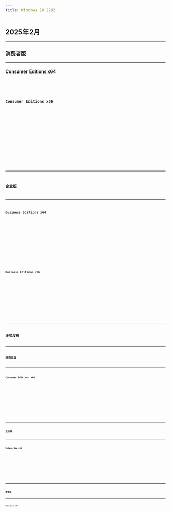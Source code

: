 ```yaml
---
title: Windows 10 22H2
--- 
```



[//]: # (2025年二月)


[//]: # (正式发布)




## 2025年2月

---

### 消费者版

---

#### Consumer Editions x64
<Badge text="IPFS" variant="note" /> <Badge text="64位" variant="success" /> <Badge text="零售" variant="tip" /> <Badge text="中文" variant="caution" /> <Badge text="2025-2-18" variant="danger" />
<Card title="IPFS 下载与详情">
    <CardGrid>
        <LinkCard title="快速下载" href="https://ipfs.winx.run/bafybeia4vs36f2r53nb2d6yjwlaap2gdffnmuy7gaqouh2nqfzkxtwbbiy?filename=zh-cn_windows_10_consumer_editions_version_22h2_updated_feb_2025_x64_dvd_16fa7261.iso#quick" />
        <LinkCard title="高级下载" href="https://ipfs.winx.run/bafybeia4vs36f2r53nb2d6yjwlaap2gdffnmuy7gaqouh2nqfzkxtwbbiy?filename=zh-cn_windows_10_consumer_editions_version_22h2_updated_feb_2025_x64_dvd_16fa7261.iso" variant="secondary" />
    </CardGrid>
    <Code code={zh_cn_windows_10_consumer_editions_version_22h2_updated_feb_2025_x64_dvd_16fa7261} title="校验信息" wrap={true} />
</Card>

#### Consumer Editions x86
<Badge text="IPFS" variant="note" /> <Badge text="32位" variant="success" /> <Badge text="零售" variant="tip" /> <Badge text="中文" variant="caution" /> <Badge text="2025-2-18" variant="danger" />
<Card title="IPFS 下载与详情">
    <CardGrid>
        <LinkCard title="快速下载" href="https://ipfs.winx.run/bafybeif33idtfrzbpgbwd7prujdkf7chkeodza55vfx3ombxkl5ztq3w5y?filename=zh-cn_windows_10_consumer_editions_version_22h2_updated_feb_2025_x86_dvd_16fa7261.iso#quick" />
        <LinkCard title="高级下载" href="https://ipfs.winx.run/bafybeif33idtfrzbpgbwd7prujdkf7chkeodza55vfx3ombxkl5ztq3w5y?filename=zh-cn_windows_10_consumer_editions_version_22h2_updated_feb_2025_x86_dvd_16fa7261.iso" variant="secondary" />
    </CardGrid>
    <Code code={zh_cn_windows_10_consumer_editions_version_22h2_updated_feb_2025_x86_dvd_16fa7261} title="校验信息" wrap={true} />
</Card>

---

### 企业版

---

#### Business Editions x64
<Badge text="IPFS" variant="note" /> <Badge text="64位" variant="success" /> <Badge text="企业" variant="tip" /> <Badge text="中文" variant="caution" /> <Badge text="2025-2-18" variant="danger" />
<Card title="IPFS 下载与详情">
    <CardGrid>
        <LinkCard title="快速下载" href="https://ipfs.winx.run/bafybeigu5ztod2zhisgadkcllqctvglabr7jxqmaaoaf42aj5qfk6ar3qq?filename=zh-cn_windows_10_business_editions_version_22h2_updated_feb_2025_x64_dvd_016e01fc.iso#quick" />
        <LinkCard title="高级下载" href="https://ipfs.winx.run/bafybeigu5ztod2zhisgadkcllqctvglabr7jxqmaaoaf42aj5qfk6ar3qq?filename=zh-cn_windows_10_business_editions_version_22h2_updated_feb_2025_x64_dvd_016e01fc.iso" variant="secondary" />
    </CardGrid>
    <Code code={zh_cn_windows_10_business_editions_version_22h2_updated_feb_2025_x64_dvd_016e01fc} title="校验信息" wrap={true} />
</Card>


#### Business Editions x86
<Badge text="IPFS" variant="note" /> <Badge text="32位" variant="success" /> <Badge text="企业" variant="tip" /> <Badge text="中文" variant="caution" /> <Badge text="2025-2-18" variant="danger" />
<Card title="IPFS 下载与详情">
    <CardGrid>
        <LinkCard title="快速下载" href="https://ipfs.winx.run/bafybeifvc76d6jrruoncf2pt46p2vmuevtiblfd5wco5l5gicxguiyb4ry?filename=zh-cn_windows_10_business_editions_version_22h2_updated_feb_2025_x86_dvd_f3fe949b.iso#quick" />
        <LinkCard title="高级下载" href="https://ipfs.winx.run/bafybeifvc76d6jrruoncf2pt46p2vmuevtiblfd5wco5l5gicxguiyb4ry?filename=zh-cn_windows_10_business_editions_version_22h2_updated_feb_2025_x86_dvd_f3fe949b.iso" variant="secondary" />
    </CardGrid>
    <Code code={zh_cn_windows_10_business_editions_version_22h2_updated_feb_2025_x86_dvd_f3fe949b} title="校验信息" wrap={true} />
</Card>


---

## 正式发布

---

### 消费者版

---

#### Consumer Editions x64
<Badge text="IPFS" variant="note" /> <Badge text="64位" variant="success" /> <Badge text="零售" variant="tip" /> <Badge text="中文" variant="caution" /> <Badge text="2022-10-18" variant="danger" />
<Card title="IPFS 下载与详情">
    <CardGrid>
        <LinkCard title="快速下载" href="https://ipfs.winx.run/bafybeia5msswiaiua55oblnv75czkoxjfh3zuqatwubkzpk5rgl4rwn4ku?filename=zh-cn_windows_10_consumer_editions_version_22h2_x64_dvd_139de365.iso#quick" />
        <LinkCard title="高级下载" href="https://ipfs.winx.run/bafybeia5msswiaiua55oblnv75czkoxjfh3zuqatwubkzpk5rgl4rwn4ku?filename=zh-cn_windows_10_consumer_editions_version_22h2_x64_dvd_139de365.iso" variant="secondary" />
    </CardGrid>
    <Code code={zh_cn_windows_10_consumer_editions_version_22h2_x64_dvd_139de365} title="校验信息" wrap={true} />
</Card>

---

### 企业版

---

#### Enterprise x64

<Badge text="IPFS" variant="note" /> <Badge text="64位" variant="success" /> <Badge text="企业" variant="tip" /> <Badge text="中文" variant="caution" /> <Badge text="2022-10-18" variant="danger" />
<Card title="IPFS 下载与详情">
    <CardGrid>
        <LinkCard title="快速下载" href="https://ipfs.winx.run/bafybeihdxaoab4ntgcilvrxbe2wdl4odjpmcayuvmdb7y5yhxdz43uaw74?filename=Win10_22H2_China_GGK_Chinese_Simplified_x64.iso#quick" />
        <LinkCard title="高级下载" href="https://ipfs.winx.run/bafybeihdxaoab4ntgcilvrxbe2wdl4odjpmcayuvmdb7y5yhxdz43uaw74?filename=Win10_22H2_China_GGK_Chinese_Simplified_x64.iso" variant="secondary" />
    </CardGrid>
    <Code code={win10_22h2_china_ggk_chinese_simplified_x64_04a58f} title="校验信息" wrap={true} />
</Card>


---

### 教育版

---

#### Education x64
<Badge text="IPFS" variant="note" /> <Badge text="64位" variant="success" /> <Badge text="教育" variant="tip" /> <Badge text="中文" variant="caution" /> <Badge text="2022-10-18" variant="danger" />
<Card title="IPFS 下载与详情">
    <CardGrid>
        <LinkCard title="快速下载" href="https://ipfs.winx.run/bafybeigx326bqgfo5z4ruwd4lmpes2jnhsnkbfnvriim5tm3gvmb4nnvga?filename=SW_DVD9_Win_Pro_10_22H2_64BIT_ChnSimp_Pro_Ent_EDU_N_MLF_X23-20012.ISO#quick" />
        <LinkCard title="高级下载" href="https://ipfs.winx.run/bafybeigx326bqgfo5z4ruwd4lmpes2jnhsnkbfnvriim5tm3gvmb4nnvga?filename=SW_DVD9_Win_Pro_10_22H2_64BIT_ChnSimp_Pro_Ent_EDU_N_MLF_X23-20012.ISO" variant="secondary" />
    </CardGrid>
    <Code code={sw_dvd9_win_pro_10_22h2_64bit_chnsimp_pro_ent_edu_n_mlf_x23_20012} title="校验信息" wrap={true} />
</Card>